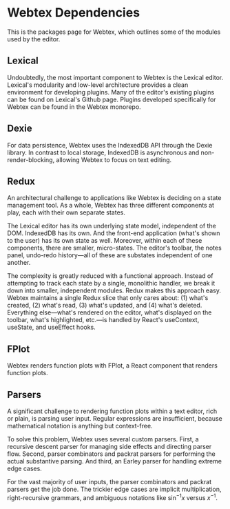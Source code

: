 # Webtex Dependencies

This is the packages page for Webtex, which outlines some of the modules used by the editor.

## Lexical
Undoubtedly, the most important component to Webtex is the Lexical
editor. Lexical's modularity and low-level architecture provides a
clean environment for developing plugins. Many of the editor's
existing plugins can be found on Lexical's Github page. Plugins
developed specifically for Webtex can be found in the Webtex monorepo.

## Dexie
For data persistence, Webtex uses the IndexedDB API through the Dexie
library. In contrast to local storage, IndexedDB is asynchronous and
non-render-blocking, allowing Webtex to focus on text editing.

## Redux
An architectural challenge to applications like Webtex is deciding on
a state management tool. As a whole, Webtex has three different
components at play, each with their own separate states.

The Lexical editor has its own underlying state model, independent of
the DOM. IndexedDB has its own. And the front-end application (what's
shown to the user) has its own state as well. Moreover, within each of
these components, there are smaller, micro-states. The editor's
toolbar, the notes panel, undo-redo history&mdash;all of these are
substates independent of one another.

The complexity is greatly reduced with a functional approach. Instead
of attempting to track each state by a single, monolithic handler, we
break it down into smaller, independent modules. Redux makes this
approach easy. Webtex maintains a single Redux slice that only cares
about: (1) what's created, (2) what's read, (3) what's updated, and
(4) what's deleted. Everything else&mdash;what's rendered on the
editor, what's displayed on the toolbar, what's highlighted,
etc.&mdash;is handled by React's useContext, useState, and useEffect
hooks.

## FPlot
Webtex renders function plots with FPlot, a React component that renders function plots. 


## Parsers
A significant challenge to rendering function plots within a text
editor, rich or plain, is parsing user input. Regular expressions are
insufficient, because mathematical notation is anything but
context-free.

To solve this problem, Webtex uses several custom parsers. First, a
recursive descent parser for managing side effects and directing
parser flow. Second, parser combinators and packrat parsers for
performing the actual substantive parsing. And third, an Earley parser
for handling extreme edge cases.

For the vast majority of user inputs, the parser combinators and
packrat parsers get the job done. The trickier edge cases are implicit
multiplication, right-recursive grammars, and ambiguous notations like
${\sin^{-1}x}$ versus ${x^{-1}.}$
